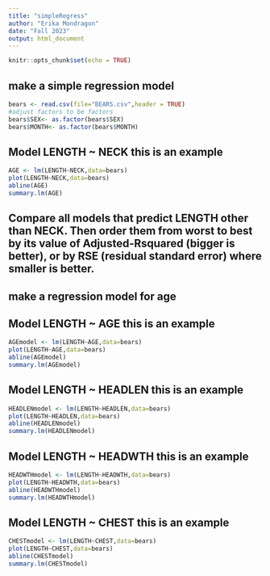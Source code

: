 ```yaml
---
title: "simpleRegress"
author: "Erika Mondragon"
date: "Fall 2023"
output: html_document
---
```


```r
knitr::opts_chunk$set(echo = TRUE)
```

## make a simple regression model

```r
bears <- read.csv(file="BEARS.csv",header = TRUE)
#adjust factors to be factors
bears$SEX<- as.factor(bears$SEX)
bears$MONTH<- as.factor(bears$MONTH)
```

## Model LENGTH ~ NECK  this is an example  

```r
AGE <- lm(LENGTH~NECK,data=bears)
plot(LENGTH~NECK,data=bears)
abline(AGE)
summary.lm(AGE)
```


## Compare all models that predict LENGTH other than NECK. Then order them from worst to best by its value of Adjusted-Rsquared (bigger is better), or by RSE (residual standard error) where smaller is better. 

## make a regression model for age


## Model LENGTH ~ AGE  this is an example  

```r
AGEmodel <- lm(LENGTH~AGE,data=bears)
plot(LENGTH~AGE,data=bears)
abline(AGEmodel)
summary.lm(AGEmodel)
```


## Model LENGTH ~ HEADLEN  this is an example  

```r
HEADLENmodel <- lm(LENGTH~HEADLEN,data=bears)
plot(LENGTH~HEADLEN,data=bears)
abline(HEADLENmodel)
summary.lm(HEADLENmodel)
```

## Model LENGTH ~ HEADWTH  this is an example  

```r
HEADWTHmodel <- lm(LENGTH~HEADWTH,data=bears)
plot(LENGTH~HEADWTH,data=bears)
abline(HEADWTHmodel)
summary.lm(HEADWTHmodel)
```

## Model LENGTH ~ CHEST  this is an example  

```r
CHESTmodel <- lm(LENGTH~CHEST,data=bears)
plot(LENGTH~CHEST,data=bears)
abline(CHESTmodel)
summary.lm(CHESTmodel)
```


